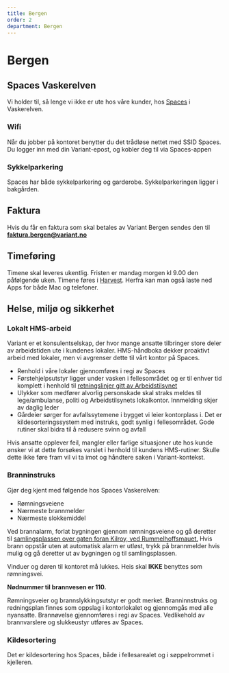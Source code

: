 ```yaml
---
title: Bergen
order: 2
department: Bergen
---
```


# Bergen

## Spaces Vaskerelven

Vi holder til, så lenge vi ikke er ute hos våre kunder, hos
[Spaces](https://g.page/Vaskerelven-39-5323?share) i Vaskerelven.

### Wifi

Når du jobber på kontoret benytter du det trådløse nettet med SSID Spaces.
Du logger inn med din Variant-epost, og kobler deg til via Spaces-appen

### Sykkelparkering

Spaces har både sykkelparkering og garderobe. Sykkelparkeringen ligger i
bakgården.

## Faktura

Hvis du får en faktura som skal betales av Variant Bergen sendes den til
**faktura.bergen@variant.no**

## Timeføring

Timene skal leveres ukentlig. Fristen er mandag morgen kl 9.00 den påfølgende
uken. Timene føres i [Harvest](https://variantbergenas.harvestapp.com). Herfra
kan man også laste ned Apps for både Mac og telefoner.

## Helse, miljø og sikkerhet

### Lokalt HMS-arbeid

Variant er et konsulentselskap, der hvor mange ansatte tilbringer store deler av
arbeidstiden ute i kundenes lokaler. HMS-håndboka dekker proaktivt arbeid med
lokaler, men vi avgrenser dette til vårt kontor på Spaces.

- Renhold i våre lokaler gjennomføres i regi av Spaces
- Førstehjelpsutstyr ligger under vasken i fellesområdet og er til enhver tid
  komplett i henhold til
  [retningslinjer gitt av Arbeidstilsynet](https://www.arbeidstilsynet.no/tema/personlig-verneutstyr/forstehjelpsutstyr/)
- Ulykker som medfører alvorlig personskade skal straks meldes til
  lege/ambulanse, politi og Arbeidstilsynets lokalkontor. Innmelding skjer av
  daglig leder
- Gårdeier sørger for avfallssytemene i bygget vi leier kontorplass i. Det er
  kildesorteringssystem med instruks, godt synlig i fellesområdet. Gode rutiner
  skal bidra til å redusere svinn og avfall

Hvis ansatte opplever feil, mangler eller farlige situasjoner ute hos kunde
ønsker vi at dette forsøkes varslet i henhold til kundens HMS-rutiner. Skulle
dette ikke føre fram vil vi ta imot og håndtere saken i Variant-kontekst.

### Branninstruks

Gjør deg kjent med følgende hos Spaces Vaskerelven:

- Rømningsveiene
- Nærmeste brannmelder
- Nærmeste slokkemiddel

Ved brannalarm, forlat bygningen gjennom rømningsveiene og gå deretter til
[samlingsplassen over gaten foran Kilroy, ved Rummelhoffsmauet.](https://goo.gl/maps/SQCiQ6LS4m77o22X9)
Hvis brann oppstår uten at automatisk alarm er utløst, trykk på brannmelder hvis
mulig og gå deretter ut av bygningen og til samlingsplassen.

Vinduer og døren til kontoret må lukkes. Heis skal **IKKE** benyttes som
rømningsvei.

**Nødnummer til brannvesen er 110.**

Rømningsveier og brannslykkingsutstyr er godt merket. Branninnstruks og
redningsplan finnes som oppslag i kontorlokalet og gjennomgås med alle
nyansatte. Brannøvelse gjennomføres i regi av Spaces. Vedlikehold av
brannvarslere og slukkeustyr utføres av Spaces.

### Kildesortering

Det er kildesortering hos Spaces, både i fellesarealet og i søppelrommet i
kjelleren.
